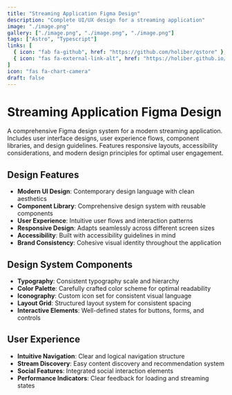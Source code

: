 ```yaml
---
title: "Streaming Application Figma Design"
description: "Complete UI/UX design for a streaming application"
image: "./image.png"
gallery: ["./image.png", "./image.png", "./image.png"]
tags: ["Astro", "Typescript"]
links: [
  { icon: "fab fa-github", href: "https://github.com/holiber/qstore" },
  { icon: "fas fa-external-link-alt", href: "https://holiber.github.io/qstore/" }
]
icon: "fas fa-chart-camera"
draft: false
---
```


# Streaming Application Figma Design

A comprehensive Figma design system for a modern streaming application. Includes user interface designs, user experience flows, component libraries, and design guidelines. Features responsive layouts, accessibility considerations, and modern design principles for optimal user engagement.

## Design Features

- **Modern UI Design**: Contemporary design language with clean aesthetics
- **Component Library**: Comprehensive design system with reusable components
- **User Experience**: Intuitive user flows and interaction patterns
- **Responsive Design**: Adapts seamlessly across different screen sizes
- **Accessibility**: Built with accessibility guidelines in mind
- **Brand Consistency**: Cohesive visual identity throughout the application

## Design System Components

- **Typography**: Consistent typography scale and hierarchy
- **Color Palette**: Carefully crafted color scheme for optimal readability
- **Iconography**: Custom icon set for consistent visual language
- **Layout Grid**: Structured layout system for consistent spacing
- **Interactive Elements**: Well-defined states for buttons, forms, and controls

## User Experience

- **Intuitive Navigation**: Clear and logical navigation structure
- **Stream Discovery**: Easy content discovery and recommendation system
- **Social Features**: Integrated social interaction elements
- **Performance Indicators**: Clear feedback for loading and streaming states
